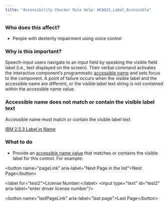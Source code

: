 ```yaml
---
title: "Accessibility Checker Rule Help: WCAG21_Label_Accessible"
---
```


<div className="toolHelp">
<Row>
<Column colLg={5} colMd={3} colSm={4} className="toolLeft">

### Who does this affect?

 * People with dexterity impairment using voice control

### Why is this important?

Speech-input users navigate to an input field by speaking the visible field label (i.e., text displayed on the screen). Their verbal command activates the interactive component’s programmatic [accessible name](https://www.w3.org/TR/accname-1.1/#dfn-accessible-name) and sets focus to the component. A point of failure occurs when the visible label and the accessible name are different, or the visible label text string is not contained within the accessible name value.

</Column>
<Column colLg={11} colMd={5} colSm={4} className="toolMain">

<div id="locLevel"></div>

### Accessible name does not match or contain the visible label text
Accessible name must match or contain the visible label text

[IBM 2.5.3 Label in Name](https://www.ibm.com/able/guidelines/ci162/label_in_name_71.html)

<div id="locSnippet"></div>

### What to do

* Provide an [accessible name value](https://www.w3.org/TR/wai-aria-1.1/#namecalculation) that matches or contains the visible label for this control. For example:

<CodeSnippet type="multi" light={true}>&lt;button name="pageLink" aria-label="Next Page in the list"&gt;Next Page&lt;/button&gt;
    
&lt;label for="test2"&gt;License Number:&lt;/label&gt;
&lt;input type="text" id="test2" aria-label="enter driver license number"/&gt;
    
&lt;button name="lastPageLink" aria-label="last page"&gt;Last Page&lt;/button&gt;</CodeSnippet>

</Column>
</Row>
</div>
